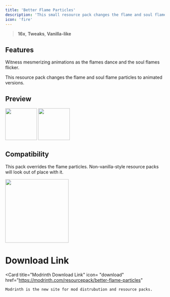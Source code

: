 ```yaml
---
title: 'Better Flame Particles'
description: 'This small resource pack changes the flame and soul flame particles to animated versions.'
icon: 'fire'
---
```


> <Icon icon="display" iconType="regular" /> **16x**, <Icon icon="pen-to-square" iconType="solid" /> **Tweaks**, <Icon icon="ice-cream" iconType="regular" /> **Vanilla-like**

## Features
Witness mesmerizing animations as the flames dance and the soul flames flicker.

This resource pack changes the flame and soul flame particles to animated versions.

## Preview
<img width="100" noZoom src="/images/bfp-fire.gif" />
<img width="100" noZoom src="/images/bfp-soul.gif" />

## Compatibility 
This pack overrides the flame particles. Non-vanilla-style resource packs will look out of place with it.

<img height="200" noZoom src="/images/bfp-versions.png" />

# Download Link


  <Card 
    title="Modrinth Download Link"
    icon= "download"
    href="https://modrinth.com/resourcepack/better-flame-particles"
  >
    Modrinth is the new site for mod distrubution and resource packs.
  </Card>

